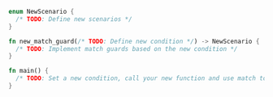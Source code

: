 ```rust
enum NewScenario {
  /* TODO: Define new scenarios */
}

fn new_match_guard(/* TODO: Define new condition */) -> NewScenario {
  /* TODO: Implement match guards based on the new condition */
}

fn main() {
  /* TODO: Set a new condition, call your new function and use match to handle the outcomes */
}

```